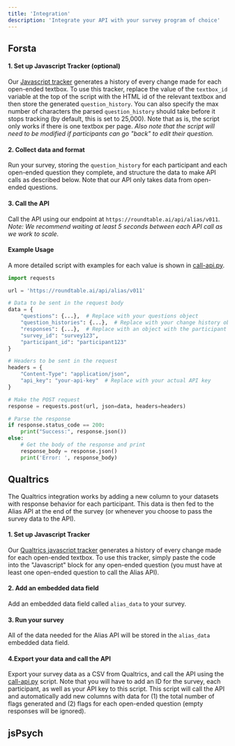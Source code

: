 ```yaml
---
title: 'Integration'
description: 'Integrate your API with your survey program of choice'
---
```


## Forsta

#### 1. Set up Javascript Tracker (optional)

Our [Javascript tracker](https://github.com/roundtableAI/alias-api/blob/main/tracking-script.js) generates a history of every change made for each open-ended textbox. To use this tracker, replace the value of the `textbox_id` variable at the top of the script with the HTML id of the relevant textbox and then store the generated `question_history`. You can also specify the max number of characters the parsed `question_history` should take before it stops tracking (by default, this is set to 25,000). Note that as is, the script only works if there is one textbox per page. *Also note that the script will need to be modified if participants can go "back" to edit their question.*

#### 2. Collect data and format

Run your survey, storing the `question_history` for each participant and each open-ended question they complete, and structure the data to make API calls as described below. Note that our API only takes data from open-ended questions.

#### 3. Call the API

Call the API using our endpoint at `https://roundtable.ai/api/alias/v011`. *Note: We recommend waiting at least 5 seconds between each API call as we work to scale.*

#### Example Usage

A more detailed script with examples for each value is shown in [call-api.py](https://github.com/roundtableAI/alias-api/blob/main/example/call-api.py).


```python
import requests

url = 'https://roundtable.ai/api/alias/v011'

# Data to be sent in the request body
data = {
    "questions": {...},  # Replace with your questions object
    "question_histories": {...},  # Replace with your change history object or leave empty
    "responses": {...},  # Replace with an object with the participant's final responses
    "survey_id": "survey123",
    "participant_id": "participant123"
}

# Headers to be sent in the request
headers = {
    "Content-Type": "application/json",
    "api_key": "your-api-key"  # Replace with your actual API key
}

# Make the POST request
response = requests.post(url, json=data, headers=headers)

# Parse the response
if response.status_code == 200:
    print("Success:", response.json())
else:
    # Get the body of the response and print
    response_body = response.json()
    print('Error: ', response_body)
```

## Qualtrics

The Qualtrics integration works by adding a new column to your datasets with response behavior for each participant. This data is then fed to the Alias API at the end of the survey (or whenever you choose to pass the survey data to the API).

#### 1. Set up Javascript Tracker

Our [Qualtrics javascript tracker](https://github.com/roundtableAI/alias-qualtrics-integration/blob/main/qualtrics-tracker.js) generates a history of every change made for each open-ended textbox. To use this tracker, simply paste the code into the "Javascript" block for any open-ended question (you must have at least one open-ended question to call the Alias API).

#### 2. Add an embedded data field

Add an embedded data field called `alias_data` to your survey.

#### 3. Run your survey

All of the data needed for the Alias API will be stored in the `alias_data` embedded data field.

#### 4.Export your data and call the API

Export your survey data as a CSV from Qualtrics, and call the API using the [call-api.py](https://github.com/roundtableAI/alias-qualtrics-integration/blob/main/call-api.py) script. Note that you will have to add an ID for the survey, each participant, as well as your API key to this script. This script will call the API and automatically add new columns with data for (1) the total number of flags generated and (2) flags for each open-ended question (empty responses will be ignored).

## jsPsych
